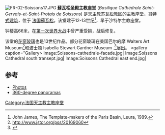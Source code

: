 [[Image:FR-02-Soissons17.JPG|thumb]]
'''蘇瓦松圣殿主教座堂''' (''Basilique Cathédrale Saint-Gervais-et-Saint-Protais de Soissons'') 是[[天主教苏瓦松教区|天主教苏瓦松教区]]的主教座堂，[[哥特式建筑|哥特式建筑]]，位于 [[法国|法国]][[蘇瓦松|蘇瓦松]]。该堂建于12-13世纪<ref>John James, The Template-makers of the Paris Basin, Leura, 1989.</ref>，早于沙特尔主教座堂。

钟楼高66米，在[[第一次世界大战|第一次世界大战]]中曾严重受损，战后修复。

该堂的[[花窗玻璃|花窗玻璃]]也是13世纪作品。部分花窗玻璃在美国巴尔的摩 Walters Art Museum<ref>http://www.jstor.org/pss/20169060</ref>和波士顿 Isabella Stewart Gardner Museum .<ref>{{cite web |url=http://www.isgm.org/collection/window_c28s2.asp |title=存档副本 |accessdate=2010-09-05 |deadurl=yes |archiveurl=https://web.archive.org/web/20061002104212/http://www.isgm.org/collection/window_c28s2.asp |archivedate=2006-10-02 }}</ref>展出。 
<gallery caption="Gallery>
Image:Soissons-cathedrale-facade.jpg|
Image:Soissons Cathedral south transept.jpg|
Image:Soissons Cathedral east end.jpg|
</gallery>

==参考==
<references />
* [http://www.gotik-romanik.de/Soissons%20Thumbnails/Thumbnails.html Photos] {{Wayback|url=http://www.gotik-romanik.de/Soissons%20Thumbnails/Thumbnails.html |date=20200408011531 }}
* [http://jcm2044.net/PhotosHome/QTVR/ 360-degree panoramas] {{Wayback|url=http://jcm2044.net/PhotosHome/QTVR/ |date=20201209040611 }}

{{coord|49.3808|N|3.3252|E|type:landmark|display=title}}

{{Authority control}}
[[Category:法国天主教主教座堂|Category:法国天主教主教座堂]]
{{法国天主教主教座堂}}